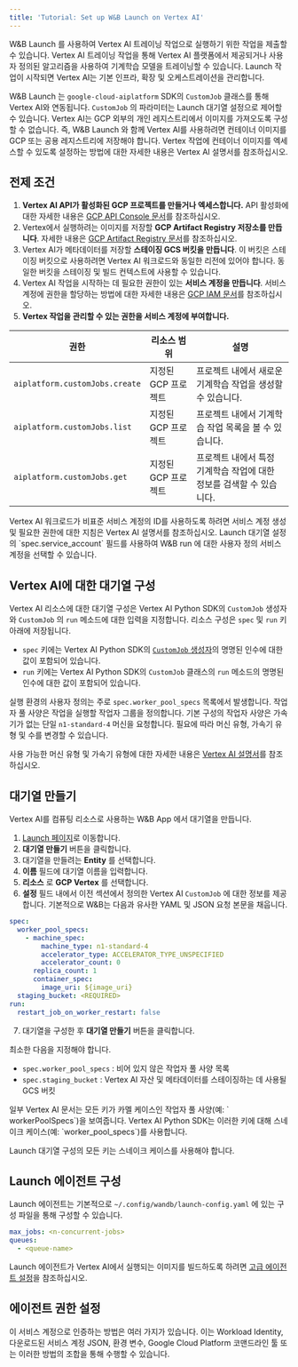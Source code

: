 ```yaml
---
title: 'Tutorial: Set up W&B Launch on Vertex AI'
---
```


W&B Launch 를 사용하여 Vertex AI 트레이닝 작업으로 실행하기 위한 작업을 제출할 수 있습니다. Vertex AI 트레이닝 작업을 통해 Vertex AI 플랫폼에서 제공되거나 사용자 정의된 알고리즘을 사용하여 기계학습 모델을 트레이닝할 수 있습니다. Launch 작업이 시작되면 Vertex AI는 기본 인프라, 확장 및 오케스트레이션을 관리합니다.

W&B Launch 는 `google-cloud-aiplatform` SDK의 `CustomJob` 클래스를 통해 Vertex AI와 연동됩니다. `CustomJob` 의 파라미터는 Launch 대기열 설정으로 제어할 수 있습니다. Vertex AI는 GCP 외부의 개인 레지스트리에서 이미지를 가져오도록 구성할 수 없습니다. 즉, W&B Launch 와 함께 Vertex AI를 사용하려면 컨테이너 이미지를 GCP 또는 공용 레지스트리에 저장해야 합니다. Vertex 작업에 컨테이너 이미지를 엑세스할 수 있도록 설정하는 방법에 대한 자세한 내용은 Vertex AI 설명서를 참조하십시오.

## 전제 조건

1. **Vertex AI API가 활성화된 GCP 프로젝트를 만들거나 엑세스합니다.** API 활성화에 대한 자세한 내용은 [GCP API Console 문서](https://support.google.com/googleapi/answer/6158841?hl=en)를 참조하십시오.
2. Vertex에서 실행하려는 이미지를 저장할 **GCP Artifact Registry 저장소를 만듭니다**. 자세한 내용은 [GCP Artifact Registry 문서](https://cloud.google.com/artifact-registry/docs/overview)를 참조하십시오.
3. Vertex AI가 메타데이터를 저장할 **스테이징 GCS 버킷을 만듭니다**. 이 버킷은 스테이징 버킷으로 사용하려면 Vertex AI 워크로드와 동일한 리전에 있어야 합니다. 동일한 버킷을 스테이징 및 빌드 컨텍스트에 사용할 수 있습니다.
4. Vertex AI 작업을 시작하는 데 필요한 권한이 있는 **서비스 계정을 만듭니다**. 서비스 계정에 권한을 할당하는 방법에 대한 자세한 내용은 [GCP IAM 문서](https://cloud.google.com/iam/docs/creating-managing-service-accounts)를 참조하십시오.
5. **Vertex 작업을 관리할 수 있는 권한을 서비스 계정에 부여합니다.**

| 권한                           | 리소스 범위          | 설명                                                                                        |
| ---------------------------------- | ------------------------ | ------------------------------------------------------------------------------------------- |
| `aiplatform.customJobs.create` | 지정된 GCP 프로젝트 | 프로젝트 내에서 새로운 기계학습 작업을 생성할 수 있습니다.                                                    |
| `aiplatform.customJobs.list`   | 지정된 GCP 프로젝트 | 프로젝트 내에서 기계학습 작업 목록을 볼 수 있습니다.                                                       |
| `aiplatform.customJobs.get`    | 지정된 GCP 프로젝트 | 프로젝트 내에서 특정 기계학습 작업에 대한 정보를 검색할 수 있습니다.                                                |

<Note>
Vertex AI 워크로드가 비표준 서비스 계정의 ID를 사용하도록 하려면 서비스 계정 생성 및 필요한 권한에 대한 지침은 Vertex AI 설명서를 참조하십시오. Launch 대기열 설정의 `spec.service_account` 필드를 사용하여 W&B run 에 대한 사용자 정의 서비스 계정을 선택할 수 있습니다.
</Note>

## Vertex AI에 대한 대기열 구성

Vertex AI 리소스에 대한 대기열 구성은 Vertex AI Python SDK의 `CustomJob` 생성자와 `CustomJob` 의 `run` 메소드에 대한 입력을 지정합니다. 리소스 구성은 `spec` 및 `run` 키 아래에 저장됩니다.

- `spec` 키에는 Vertex AI Python SDK의 [`CustomJob` 생성자](https://cloud.google.com/vertex-ai/docs/pipelines/customjob-component)의 명명된 인수에 대한 값이 포함되어 있습니다.
- `run` 키에는 Vertex AI Python SDK의 `CustomJob` 클래스의 `run` 메소드의 명명된 인수에 대한 값이 포함되어 있습니다.

실행 환경의 사용자 정의는 주로 `spec.worker_pool_specs` 목록에서 발생합니다. 작업자 풀 사양은 작업을 실행할 작업자 그룹을 정의합니다. 기본 구성의 작업자 사양은 가속기가 없는 단일 `n1-standard-4` 머신을 요청합니다. 필요에 따라 머신 유형, 가속기 유형 및 수를 변경할 수 있습니다.

사용 가능한 머신 유형 및 가속기 유형에 대한 자세한 내용은 [Vertex AI 설명서](https://cloud.google.com/vertex-ai/docs/reference/rest/v1/MachineSpec)를 참조하십시오.

## 대기열 만들기

Vertex AI를 컴퓨팅 리소스로 사용하는 W&B App 에서 대기열을 만듭니다.

1. [Launch 페이지](https://wandb.ai/launch)로 이동합니다.
2. **대기열 만들기** 버튼을 클릭합니다.
3. 대기열을 만들려는 **Entity** 를 선택합니다.
4. **이름** 필드에 대기열 이름을 입력합니다.
5. **리소스** 로 **GCP Vertex** 를 선택합니다.
6. **설정** 필드 내에서 이전 섹션에서 정의한 Vertex AI `CustomJob` 에 대한 정보를 제공합니다. 기본적으로 W&B는 다음과 유사한 YAML 및 JSON 요청 본문을 채웁니다.

```yaml
spec:
  worker_pool_specs:
    - machine_spec:
        machine_type: n1-standard-4
        accelerator_type: ACCELERATOR_TYPE_UNSPECIFIED
        accelerator_count: 0
      replica_count: 1
      container_spec:
        image_uri: ${image_uri}
  staging_bucket: <REQUIRED>
run:
  restart_job_on_worker_restart: false
```

7. 대기열을 구성한 후 **대기열 만들기** 버튼을 클릭합니다.

최소한 다음을 지정해야 합니다.

- `spec.worker_pool_specs` : 비어 있지 않은 작업자 풀 사양 목록
- `spec.staging_bucket` : Vertex AI 자산 및 메타데이터를 스테이징하는 데 사용될 GCS 버킷

<Warning>
일부 Vertex AI 문서는 모든 키가 카멜 케이스인 작업자 풀 사양(예: ` workerPoolSpecs`)을 보여줍니다. Vertex AI Python SDK는 이러한 키에 대해 스네이크 케이스(예: `worker_pool_specs`)를 사용합니다.

Launch 대기열 구성의 모든 키는 스네이크 케이스를 사용해야 합니다.
</Warning>

## Launch 에이전트 구성

Launch 에이전트는 기본적으로 `~/.config/wandb/launch-config.yaml` 에 있는 구성 파일을 통해 구성할 수 있습니다.

```yaml
max_jobs: <n-concurrent-jobs>
queues:
  - <queue-name>
```

Launch 에이전트가 Vertex AI에서 실행되는 이미지를 빌드하도록 하려면 [고급 에이전트 설정](/ko/launch/set-up-launch/setup-agent-advanced)을 참조하십시오.

## 에이전트 권한 설정

이 서비스 계정으로 인증하는 방법은 여러 가지가 있습니다. 이는 Workload Identity, 다운로드된 서비스 계정 JSON, 환경 변수, Google Cloud Platform 코맨드라인 툴 또는 이러한 방법의 조합을 통해 수행할 수 있습니다.
